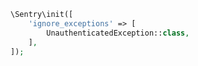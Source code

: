 ```php
\Sentry\init([
    'ignore_exceptions' => [
        UnauthenticatedException::class,
    ],
]);
```
